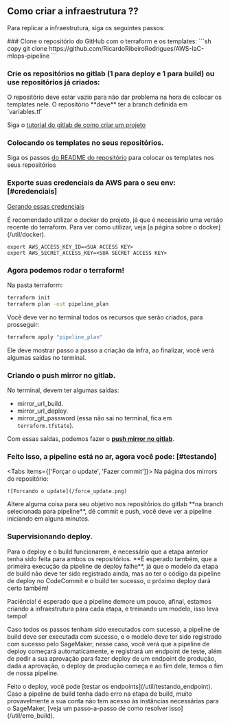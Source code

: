 
## Como criar a infraestrutura ??

Para replicar a infraestrutura, siga os seguintes passos:

<Steps>
### Clone o repositório do GitHub com o terraform e os templates:
```sh copy
git clone https://github.com/RicardoRibeiroRodrigues/AWS-IaC-mlops-pipeline
```

### Crie os repositórios no gitlab (1 para deploy e 1 para build) ou use repositórios já criados:

<Callout type="warning" emoji="⚠️">
    O repositório deve estar vazio para não dar problema na hora de colocar os templates nele.
    O repositório **deve** ter a branch definida em `variables.tf`
</Callout>

Siga o [tutorial do gitlab de como criar um projeto](https://docs.gitlab.com/ee/user/project/index.html#create-a-project)

### Colocando os templates no seus repositórios.

Siga os passos [do README do repositório](https://github.com/RicardoRibeiroRodrigues/AWS-IaC-mlops-pipeline/blob/main/templates/README.md) para colocar os templates nos seus repositórios

### Exporte suas credenciais da AWS para o seu env: [#credenciais]

[Gerando essas credenciais](https://docs.aws.amazon.com/pt_br/powershell/latest/userguide/pstools-appendix-sign-up.html)

<Callout type="info">
    É recomendado utilizar o docker do projeto, já que é necessário uma versão recente do terraform. Para ver como utilizar, veja [a página sobre o docker](/util/docker).
</Callout>

```.env copy
export AWS_ACCESS_KEY_ID=<SUA ACCESS KEY>
export AWS_SECRET_ACCESS_KEY=<SUA SECRET ACCESS KEY>
```

### Agora podemos rodar o terraform!
Na pasta terraform:
```sh copy
terraform init
terraform plan -out pipeline_plan
```
Você deve ver no terminal todos os recursos que serão criados, para prosseguir:
```sh copy
terraform apply "pipeline_plan"
```
Ele deve mostrar passo a passo a criação da infra, ao finalizar, você verá algumas saídas no terminal.

### Criando o push mirror no gitlab. 

No terminal, devem ter algumas saídas: 
- mirror_url_build.
- mirror_url_deploy.
- mirror_git_password (essa não sai no terminal, fica em `terraform.tfstate`).

Com essas saídas, podemos fazer o [**push mirror no gitlab**](/util/gitlab).

### Feito isso, a pipeline está no ar, agora você pode: [#testando]

<Tabs items={['Forçar o update', 'Fazer commit']}>
  <Tab>
    Na página dos mirrors do repositório:

    ![Forcando o update](/force_update.png)
  </Tab>
  <Tab>
    Altere alguma coisa para seu objetivo nos repositórios do gitlab **na branch selecionada para pipeline**, dê commit e push, você deve ver a pipeline iniciando em alguns minutos.
  </Tab>
</Tabs>

### Supervisionando deploy.

<Callout type="warning" emoji="⚠️">
    Para o deploy e o build funcionarem, é necessário que a etapa anterior tenha sido feita para ambos os repositórios.
    **É esperado também, que a primeira execução da pipeline de deploy falhe**, já que o modelo da etapa de build não deve ter sido registrado ainda, mas ao ter o código da pipeline de deploy no CodeCommit e o build ter sucesso, o próximo deploy dará certo também!
</Callout>

Paciência! é esperado que a pipeline demore um pouco, afinal, estamos criando a infraestrutura para cada etapa, e treinando um modelo, isso leva tempo!

Caso todos os passos tenham sido executados com sucesso, a pipeline de build deve ser executada com sucesso, e o modelo deve ter sido registrado com sucesso pelo SageMaker, nesse caso, você verá que a pipeline de deploy começará automaticamente, e registrará um endpoint de teste, além de pedir a sua aprovação para fazer deploy de um endpoint de produção, dada a aprovação, o deploy de produção começa e ao fim dele, temos o fim de nossa pipeline.

<Callout type="info" >
  Feito o deploy, você pode [testar os endpoints](/util/testando_endpoint).
</Callout>

</Steps>

<Callout type="warning" emoji="⚠️">
    Caso a pipeline de build tenha dado erro na etapa de build, muito provavelmente a sua conta não tem acesso às instâncias necessárias para o SageMaker, [veja um passo-a-passo de como resolver isso](/util/erro_build).
</Callout>